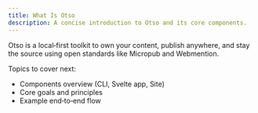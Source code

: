 ```yaml
---
title: What Is Otso
description: A concise introduction to Otso and its core components.
---
```


 

Otso is a local‑first toolkit to own your content, publish anywhere, and stay the source using open standards like Micropub and Webmention.

Topics to cover next:
- Components overview (CLI, Svelte app, Site)
- Core goals and principles
- Example end‑to‑end flow
